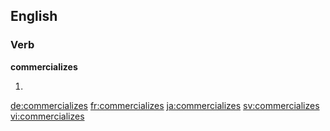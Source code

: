 
==English==

===Verb===
'''commercializes'''

# {{en-third-person singular of|commercialize}}

[[de:commercializes]]
[[fr:commercializes]]
[[ja:commercializes]]
[[sv:commercializes]]
[[vi:commercializes]]